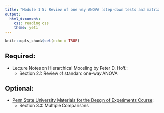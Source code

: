 ```yaml
---
title: "Module 1.5: Review of one way ANOVA (step-down tests and matrix formulation)"
output: 
  html_document:
    css: reading.css
    theme: yeti
---
```


```r
knitr::opts_chunk$set(echo = TRUE)
```


## Required:

- Lecture Notes on Hierarchical Modeling by Peter D. Hoff.:
    + Section 2.1: Review of standard one-way ANOVA

## Optional:

- [Penn State University Materials for the Desgin of Experiments Course](https://online.stat.psu.edu/stat503/home):
    + Section 3.3: Multiple Comparisons



